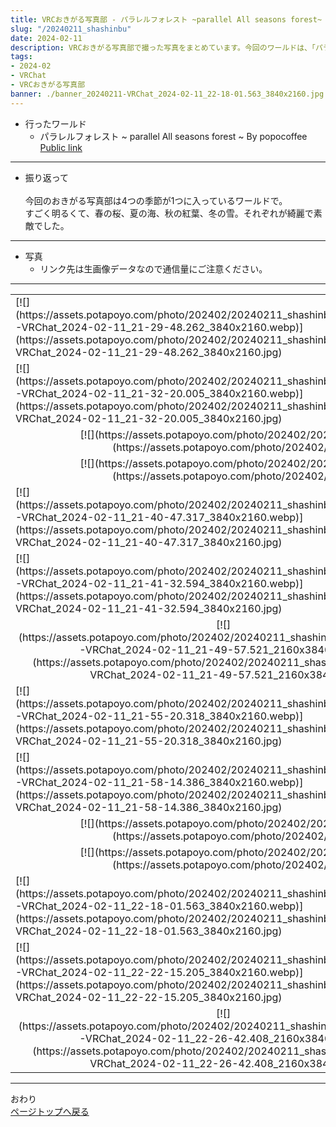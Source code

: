 ---
title: VRCおきがる写真部 - パラレルフォレスト ~parallel All seasons forest~
slug: "/20240211_shashinbu"
date: 2024-02-11
description: VRCおきがる写真部で撮った写真をまとめています。今回のワールドは、「パラレルフォレスト ~parallel All seasons forest~」
tags:
- 2024-02
- VRChat
- VRCおきがる写真部
banner: ./banner_20240211-VRChat_2024-02-11_22-18-01.563_3840x2160.jpg
---

+ 行ったワールド
    + パラレルフォレスト ~ parallel All seasons forest ~ By popocoffee\
    [Public link](https://vrchat.com/home/launch?worldId=wrld_100a773f-75b1-4519-908a-14fcca5a2c54)

------------------------------

+ 振り返って\
\
今回のおきがる写真部は4つの季節が1つに入っているワールドで。\
すごく明るくて、春の桜、夏の海、秋の紅葉、冬の雪。それぞれが綺麗で素敵でした。

------------------------------
+ 写真
    + リンク先は生画像データなので通信量にご注意ください。
------------------------------

<table>
    <tr>
        <td>[![](https://assets.potapoyo.com/photo/202402/20240211_shashinbu/thumb_20240211-VRChat_2024-02-11_21-29-48.262_3840x2160.webp)](https://assets.potapoyo.com/photo/202402/20240211_shashinbu/20240211-VRChat_2024-02-11_21-29-48.262_3840x2160.jpg)</td>
        <td>[![](https://assets.potapoyo.com/photo/202402/20240211_shashinbu/thumb_20240211-VRChat_2024-02-11_21-30-13.481_3840x2160.webp)](https://assets.potapoyo.com/photo/202402/20240211_shashinbu/20240211-VRChat_2024-02-11_21-30-13.481_3840x2160.jpg)</td>
    </tr>
    <tr>
        <td>[![](https://assets.potapoyo.com/photo/202402/20240211_shashinbu/thumb_20240211-VRChat_2024-02-11_21-32-20.005_3840x2160.webp)](https://assets.potapoyo.com/photo/202402/20240211_shashinbu/20240211-VRChat_2024-02-11_21-32-20.005_3840x2160.jpg)</td>
        <td>[![](https://assets.potapoyo.com/photo/202402/20240211_shashinbu/thumb_20240211-VRChat_2024-02-11_21-35-13.216_3840x2160.webp)](https://assets.potapoyo.com/photo/202402/20240211_shashinbu/20240211-VRChat_2024-02-11_21-35-13.216_3840x2160.jpg)</td>
    </tr>
    <tr>
        <td colspan="2">
            <div align="center">
            [![](https://assets.potapoyo.com/photo/202402/20240211_shashinbu/thumb_20240211-VRChat_2024-02-11_21-37-58.792_2160x3840.webp)](https://assets.potapoyo.com/photo/202402/20240211_shashinbu/20240211-VRChat_2024-02-11_21-37-58.792_2160x3840.jpg)
            </div>
        </td>
    </tr>
    <tr>
        <td colspan="2">
            <div align="center">
            [![](https://assets.potapoyo.com/photo/202402/20240211_shashinbu/thumb_20240211-VRChat_2024-02-11_21-38-29.176_3840x2160.webp)](https://assets.potapoyo.com/photo/202402/20240211_shashinbu/20240211-VRChat_2024-02-11_21-38-29.176_3840x2160.jpg)
            </div>
        </td>
    </tr>
    <tr>
        <td>[![](https://assets.potapoyo.com/photo/202402/20240211_shashinbu/thumb_20240211-VRChat_2024-02-11_21-40-47.317_3840x2160.webp)](https://assets.potapoyo.com/photo/202402/20240211_shashinbu/20240211-VRChat_2024-02-11_21-40-47.317_3840x2160.jpg)</td>
        <td>[![](https://assets.potapoyo.com/photo/202402/20240211_shashinbu/thumb_20240211-VRChat_2024-02-11_21-41-06.935_3840x2160.webp)](https://assets.potapoyo.com/photo/202402/20240211_shashinbu/20240211-VRChat_2024-02-11_21-41-06.935_3840x2160.jpg)</td>
    </tr>
    <tr>
        <td>[![](https://assets.potapoyo.com/photo/202402/20240211_shashinbu/thumb_20240211-VRChat_2024-02-11_21-41-32.594_3840x2160.webp)](https://assets.potapoyo.com/photo/202402/20240211_shashinbu/20240211-VRChat_2024-02-11_21-41-32.594_3840x2160.jpg)</td>
        <td>[![](https://assets.potapoyo.com/photo/202402/20240211_shashinbu/thumb_20240211-VRChat_2024-02-11_21-42-04.855_3840x2160.webp)](https://assets.potapoyo.com/photo/202402/20240211_shashinbu/20240211-VRChat_2024-02-11_21-42-04.855_3840x2160.jpg)</td>
    </tr>
    <tr>
        <td>
            <div align="center">
            [![](https://assets.potapoyo.com/photo/202402/20240211_shashinbu/thumb_20240211-VRChat_2024-02-11_21-49-57.521_2160x3840.webp)](https://assets.potapoyo.com/photo/202402/20240211_shashinbu/20240211-VRChat_2024-02-11_21-49-57.521_2160x3840.jpg)
            </div>
        </td>
        <td>
            <div align="center">
            [![](https://assets.potapoyo.com/photo/202402/20240211_shashinbu/thumb_20240211-VRChat_2024-02-11_21-53-36.087_2160x3840.webp)](https://assets.potapoyo.com/photo/202402/20240211_shashinbu/20240211-VRChat_2024-02-11_21-53-36.087_2160x3840.jpg)
            </div>
        </td>
    </tr>
    <tr>
        <td>[![](https://assets.potapoyo.com/photo/202402/20240211_shashinbu/thumb_20240211-VRChat_2024-02-11_21-55-20.318_3840x2160.webp)](https://assets.potapoyo.com/photo/202402/20240211_shashinbu/20240211-VRChat_2024-02-11_21-55-20.318_3840x2160.jpg)</td>
        <td>[![](https://assets.potapoyo.com/photo/202402/20240211_shashinbu/thumb_20240211-VRChat_2024-02-11_21-55-33.518_3840x2160.webp)](https://assets.potapoyo.com/photo/202402/20240211_shashinbu/20240211-VRChat_2024-02-11_21-55-33.518_3840x2160.jpg)</td>
    </tr>
    <tr>
        <td>[![](https://assets.potapoyo.com/photo/202402/20240211_shashinbu/thumb_20240211-VRChat_2024-02-11_21-58-14.386_3840x2160.webp)](https://assets.potapoyo.com/photo/202402/20240211_shashinbu/20240211-VRChat_2024-02-11_21-58-14.386_3840x2160.jpg)</td>
        <td>[![](https://assets.potapoyo.com/photo/202402/20240211_shashinbu/thumb_20240211-VRChat_2024-02-11_22-04-39.379_3840x2160.webp)](https://assets.potapoyo.com/photo/202402/20240211_shashinbu/20240211-VRChat_2024-02-11_22-04-39.379_3840x2160.jpg)</td>
    </tr>
    <tr>
        <td colspan="2">
            <div align="center">
            [![](https://assets.potapoyo.com/photo/202402/20240211_shashinbu/thumb_20240211-VRChat_2024-02-11_22-08-14.099_3840x2160.webp)](https://assets.potapoyo.com/photo/202402/20240211_shashinbu/20240211-VRChat_2024-02-11_22-08-14.099_3840x2160.jpg)
            </div>
        </td>
    </tr>
    <tr>
        <td colspan="2">
            <div align="center">
            [![](https://assets.potapoyo.com/photo/202402/20240211_shashinbu/thumb_20240211-VRChat_2024-02-11_22-12-24.666_2160x3840.webp)](https://assets.potapoyo.com/photo/202402/20240211_shashinbu/20240211-VRChat_2024-02-11_22-12-24.666_2160x3840.jpg)
            </div>
        </td>
    </tr>
    <tr>
        <td>[![](https://assets.potapoyo.com/photo/202402/20240211_shashinbu/thumb_20240211-VRChat_2024-02-11_22-18-01.563_3840x2160.webp)](https://assets.potapoyo.com/photo/202402/20240211_shashinbu/20240211-VRChat_2024-02-11_22-18-01.563_3840x2160.jpg)</td>
        <td>[![](https://assets.potapoyo.com/photo/202402/20240211_shashinbu/thumb_20240211-VRChat_2024-02-11_22-20-21.830_3840x2160.webp)](https://assets.potapoyo.com/photo/202402/20240211_shashinbu/20240211-VRChat_2024-02-11_22-20-21.830_3840x2160.jpg)</td>
    </tr>
    <tr>
        <td>[![](https://assets.potapoyo.com/photo/202402/20240211_shashinbu/thumb_20240211-VRChat_2024-02-11_22-22-15.205_3840x2160.webp)](https://assets.potapoyo.com/photo/202402/20240211_shashinbu/20240211-VRChat_2024-02-11_22-22-15.205_3840x2160.jpg)</td>
        <td>[![](https://assets.potapoyo.com/photo/202402/20240211_shashinbu/thumb_20240211-VRChat_2024-02-11_22-28-02.650_3840x2160.webp)](https://assets.potapoyo.com/photo/202402/20240211_shashinbu/20240211-VRChat_2024-02-11_22-28-02.650_3840x2160.jpg)</td>
    </tr>
    <tr>
        <td>
            <div align="center">
            [![](https://assets.potapoyo.com/photo/202402/20240211_shashinbu/thumb_20240211-VRChat_2024-02-11_22-26-42.408_2160x3840.webp)](https://assets.potapoyo.com/photo/202402/20240211_shashinbu/20240211-VRChat_2024-02-11_22-26-42.408_2160x3840.jpg)
            </div>
        </td>
        <td>
            <div align="center">
            [![](https://assets.potapoyo.com/photo/202402/20240211_shashinbu/thumb_20240211-VRChat_2024-02-11_22-33-05.357_2160x3840.webp)](https://assets.potapoyo.com/photo/202402/20240211_shashinbu/20240211-VRChat_2024-02-11_22-33-05.357_2160x3840.jpg)
            </div>
        </td>
    </tr>
</table>

------
おわり\
<a href="#">ページトップへ戻る</a>